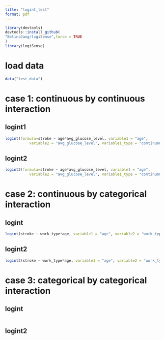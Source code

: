 ```yaml
---
title: "logint_test"
format: pdf
---
```


```r
library(devtools)
devtools::install_github(
"BelinaJang/logiSense",force = TRUE
)
library(logiSense)
```

# load data
```r
data("test_data")
```

# case 1: continuous by continuous interaction
## logint1
```r
logint(formula=stroke ~ age*avg_glucose_level, variable1 = "age", 
           variable2 = "avg_glucose_level", variable1_type = "continuous", variable2_type = "continuous", data = test_data)
```

## logint2
```r
logint2(formula=stroke ~ age*avg_glucose_level, variable1 = "age", 
           variable2 = "avg_glucose_level", variable1_type = "continuous", variable2_type = "continuous", data = test_data)
```

# case 2: continuous by categorical interaction

## logint
```r
logint(stroke ~ work_type*age, variable1 = "age", variable2 = "work_type", variable1_type = "continuous", variable2_type = "categorical",data=test_data, sigfig=4)
```

## logint2
```r
logint2(stroke ~ work_type*age, variable1 = "age", variable2 = "work_type", variable1_type = "continuous", variable2_type = "categorical",data=test_data, sigfig=4)
```

# case 3: categorical by categorical interaction

## logint
```r
```

## logint2
```r
```
